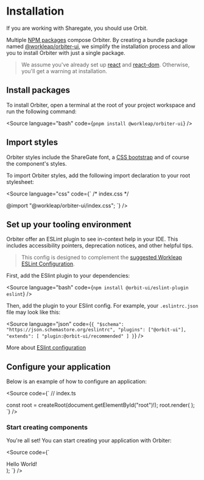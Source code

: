 
<Meta
    title="Installation"
    id="installation"
/>

# Installation

<Banner>If you are working with Sharegate, you should use <ExternalLink href="https://orbit.sharegate.design/">Orbit</ExternalLink>.</Banner>

Multiple [NPM packages](https://www.npmjs.com/settings/orbiter-ui/packages) compose Orbiter. By creating a bundle package named [@workleap/orbiter-ui](https://www.npmjs.com/package/@workleap/orbiter-ui), we simplify the installation process and allow you to install Orbiter with just a single package.

> We assume you've already set up [react](https://www.npmjs.com/package/react) and [react-dom](https://www.npmjs.com/package/react-dom). Otherwise, you'll get a warning at installation.

## Install packages

To install Orbiter, open a terminal at the root of your project workspace and run the following command:

<Source language="bash" code={`
pnpm install @workleap/orbiter-ui
`} />

## Import styles

Orbiter styles include the ShareGate font, a [CSS bootstrap](https://github.com/gsoft-inc/wl-orbiter/tree/master/packages/css/src) and of course the component's styles.

To import Orbiter styles, add the following import declaration to your root stylesheet:

<Source language="css" code={`
/* index.css */

@import "@workleap/orbiter-ui/index.css";
`} />

## Set up your tooling environment

Orbiter offer an ESLint plugin to see in-context help in your IDE. This includes accessibility pointers, deprecation notices, and other helpful tips.

> This config is designed to complement the [suggested Workleap ESLint Configuration](https://github.com/gsoft-inc/wl-web-configs).

First, add the ESlint plugin to your dependencies:

<Source language="bash" code={`
npm install @orbit-ui/eslint-plugin eslint
`} />

Then, add the plugin to your ESlint config. For example, your `.eslintrc.json` file may look like this:

<Source language="json" code={`
{
    "$schema": "https://json.schemastore.org/eslintrc",
    "plugins": ["@orbit-ui"],
    "extends": [
        "plugin:@orbit-ui/recommended"
    ]
}
`} />

More about [ESlint configuration](https://eslint.org/docs/latest/use/configure/configuration-files)

## Configure your application

Below is an example of how to configure an application:

<Source code={`
// index.ts


const root = createRoot(document.getElementById("root")!);
root.render(
    <ThemeProvider colorScheme="light">
        <App />
    </ThemeProvider>
);
`} />

### Start creating components

You're all set! You can start creating your application with Orbiter:

<Source code={`

  <Div backgroundColor="warning">
    <Text color="neutral">Hello World!</Text>
  </Div>
);
`} />

